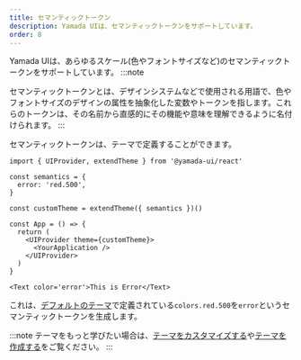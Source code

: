 ```yaml
---
title: セマンティックトークン
description: Yamada UIは、セマンティックトークンをサポートしています。
order: 8
---
```


Yamada UIは、あらゆるスケール(色やフォントサイズなど)のセマンティックトークンをサポートしています。
:::note

セマンティックトークンとは、デザインシステムなどで使用される用語で、色やフォントサイズのデザインの属性を抽象化した変数やトークンを指します。これらのトークンは、その名前から直感的にその機能や意味を理解できるように名付けられます。
:::

セマンティックトークンは、テーマで定義することができます。

```tsx live=false
import { UIProvider, extendTheme } from '@yamada-ui/react'

const semantics = {
  error: 'red.500',
}

const customTheme = extendTheme({ semantics })()

const App = () => {
  return (
    <UIProvider theme={customTheme}>
      <YourApplication />
    </UIProvider>
  )
}
```

```tsx live=false
<Text color='error'>This is Error</Text>
```

これは、[デフォルトのテーマ](/docs/styled-system/theming/default-theme)で定義されている`colors.red.500`を`error`というセマンティックトークンを生成します。

:::note
テーマをもっと学びたい場合は、[テーマをカスタマイズする](/docs/styled-system/theming/customize-theme)や[テーマを作成する](/docs/styled-system/theming/create-theme)をご覧ください。
:::
